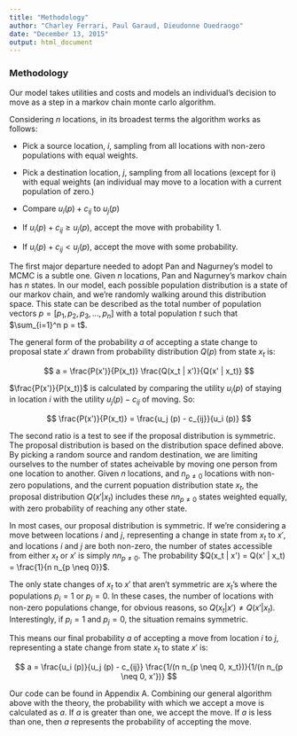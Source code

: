 ```yaml
---
title: "Methodology"
author: "Charley Ferrari, Paul Garaud, Dieudonne Ouedraogo"
date: "December 13, 2015"
output: html_document
---
```


### Methodology

Our model takes utilities and costs and models an individual's decision to move as a step in a markov chain monte carlo algorithm. 

Considering $n$ locations, in its broadest terms the algorithm works as follows:

- Pick a source location, $i$, sampling from all locations with non-zero populations with equal weights.

- Pick a destination location, $j$, sampling from all locations (except for i) with equal weights (an individual may move to a location with a current population of zero.)

- Compare $u_i (p) + c_{ij}$ to $u_j (p)$

- If $u_i (p) + c_{ij} \geq u_j (p)$, accept the move with probability 1.

- If $u_i (p) + c_{ij} < u_j (p)$, accept the move with some probability.

The first major departure needed to adopt Pan and Nagurney's model to MCMC is a subtle one. Given $n$ locations, Pan and Nagurney's markov chain has $n$ states. In our model, each possible population distribution is a state of our markov chain, and we're randomly walking around this distribution space. This state can be described as the total number of population vectors $p = [p_1, p_2, p_3, ..., p_n]$ with a total population $t$ such that $\sum_{i=1}^n p = t$.

The general form of the probability $a$ of accepting a state change to proposal state $x'$ drawn from probability distribution $Q(p)$ from state $x_t$ is:

$$ a = \frac{P(x')}{P(x_t)} \frac{Q(x_t | x')}{Q(x' | x_t)} $$

$\frac{P(x')}{P(x_t)}$ is calculated by comparing the utility $u_i (p)$ of staying in location $i$ with the utility $u_j (p) - c_{ij}$ of moving. So:

$$ \frac{P(x')}{P(x_t)} = \frac{u_j (p) - c_{ij}}{u_i (p)} $$

The second ratio is a test to see if the proposal distribution is symmetric. The proposal distribution is based on the distribution space defined above. By picking a random source and random destination, we are limiting ourselves to the number of states acheivable by moving one person from one location to another. Given $n$ locations, and $n_{p \neq 0}$ locations with non-zero populations, and the current popuation distribution state $x_t$, the proposal distribution $Q(x' | x_t)$ includes these $n n_{p \neq 0}$ states weighted equally, with zero probability of reaching any other state.

In most cases, our proposal distribution is symmetric. If we're considering a move between locations $i$ and $j$, representing a change in state from $x_t$ to $x'$, and locations $i$ and $j$ are both non-zero, the number of states accessible from either $x_t$ or $x'$ is simply $n n_{p \neq 0}$. The probability $Q(x_t | x') = Q(x' | x_t) = \frac{1}{n n_{p \neq 0}}$.

The only state changes of $x_t$ to $x'$ that aren't symmetric are $x_t$'s where the populations $p_i = 1$ or $p_j = 0$. In these cases, the number of locations with non-zero populations change, for obvious reasons, so $Q(x_t | x') \neq Q(x' | x_t)$. Interestingly, if $p_i = 1$ and $p_j = 0$, the situation remains symmetric.

This means our final probability $a$ of accepting a move from location $i$ to $j$, representing a state change from state $x_t$ to state $x'$ is:

$$ a = \frac{u_i (p)}{u_j (p) - c_{ij}} \frac{1/(n n_{p \neq 0, x_t})}{1/(n n_{p \neq 0, x'})} $$

Our code can be found in Appendix A. Combining our general algorithm above with the theory, the probability with which we accept a move is calculated as $a$. If $a$ is greater than one, we accept the move. If $a$ is less than one, then $a$ represents the probability of accepting the move.
